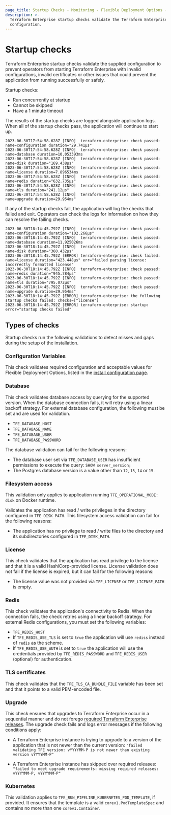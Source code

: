 ```yaml
---
page_title: Startup Checks - Monitoring - Flexible Deployment Options - Terraform Enterprise
description: >-
  Terraform Enterprise startup checks validate the Terraform Enterprise
  configuration.
---
```



# Startup checks

Terraform Enterprise startup checks validate the supplied
configuration to prevent operators from starting Terraform Enterprise with
invalid configurations, invalid certificates or other issues that could prevent the application from running successfully or safely.

Startup checks:

- Run concurrently at startup
- Cannot be skipped
- Have a 1 minute timeout

The results of the startup checks are logged alongside application logs. When
all of the startup checks pass, the application will continue to start up.

```
2023-06-30T17:54:58.628Z [INFO]  terraform-enterprise: check passed: name=configuration duration="29.741µs"
2023-06-30T17:54:58.628Z [INFO]  terraform-enterprise: check passed: name=database duration=10.053393ms
2023-06-30T17:54:58.628Z [INFO]  terraform-enterprise: check passed: name=disk duration="169.438µs"
2023-06-30T17:54:58.628Z [INFO]  terraform-enterprise: check passed: name=license duration=7.896534ms
2023-06-30T17:54:58.628Z [INFO]  terraform-enterprise: check passed: name=redis duration="632.735µs"
2023-06-30T17:54:58.628Z [INFO]  terraform-enterprise: check passed: name=tls duration="241.12µs"
2023-06-30T17:54:58.628Z [INFO]  terraform-enterprise: check passed: name=upgrade duration=29.954ms"
```

If any of the startup checks fail, the application will log the checks that
failed and exit. Operators can check the logs for information on how they can
resolve the failing checks.

```
2023-06-30T18:14:45.792Z [INFO]  terraform-enterprise: check passed: name=configuration duration="102.266µs"
2023-06-30T18:14:45.792Z [INFO]  terraform-enterprise: check passed: name=database duration=11.925026ms
2023-06-30T18:14:45.792Z [INFO]  terraform-enterprise: check passed: name=disk duration="360.432µs"
2023-06-30T18:14:45.792Z [ERROR] terraform-enterprise: check failed: name=license duration="423.448µs" err="failed parsing license: incorrectly formatted license"
2023-06-30T18:14:45.792Z [INFO]  terraform-enterprise: check passed: name=redis duration="945.784µs"
2023-06-30T18:14:45.792Z [INFO]  terraform-enterprise: check passed: name=tls duration="795.072µs"
2023-06-30T18:14:45.792Z [INFO]  terraform-enterprise: check passed: name=upgrade duration=29.954ms"
2023-06-30T18:14:45.792Z [ERROR] terraform-enterprise: the following startup checks failed: checks=["license"]
2023-06-30T18:14:45.792Z [ERROR] terraform-enterprise: startup: error="startup checks failed"
```

## Types of checks

Startup checks run the following validations to detect misses and gaps during the setup
of the installation.  

### Configuration Variables

This check validates required configuration and acceptable values for Flexible Deployment Options, listed in the
[install configuration page](/terraform/enterprise/flexible-deployments/install/configuration).  

### Database

This check validates database access by querying for the supported version. When the database connection fails, it will retry using a linear backoff strategy. For external database configuration, the following must be set and are used for validation.
* `TFE_DATABASE_HOST`
* `TFE_DATABASE_NAME`
* `TFE_DATABASE_USER`
* `TFE_DATABASE_PASSWORD`

The database validation can fail for the following reasons:

* The database user set via `TFE_DATABASE_USER` has insufficient permissions to execute the query: `SHOW server_version;`
* The Postgres database version is a value other than `12`, `13`, `14` or `15`.

### Filesystem access

This validation only applies to application running `TFE_OPERATIONAL_MODE: disk` on Docker runtime.  

Validates the application has read / write privileges in the directory configured in `TFE_DISK_PATH`.  This filesystem access validation can fail for the following reasons:

* The application has no privilege to read / write files to the directory and its subdirectories configured in `TFE_DISK_PATH`.

### License

This check validates that the application has read privilege to the license and that it is a valid HashiCorp-provided license. License validation does not fail if the license is expired, but it can fail for the following reasons:

- The license value was not provided via `TFE_LICENSE` or `TFE_LICENSE_PATH` is empty.

### Redis

This check validates the application's connectivity to Redis. When the connection fails, the check retries using a linear backoff strategy. For external Redis configurations, you must set the following variables:
* `TFE_REDIS_HOST`
* If `TFE_REDIS_USE_TLS` is set to `true` the application will use `rediss` instead of `redis` as the scheme.
* If `TFE_REDIS_USE_AUTH` is set to `true` the application will use the credentials provided by `TFE_REDIS_PASSWORD` and `TFE_REDIS_USER` (optional) for authentication.

### TLS certificates

This check validates that the `TFE_TLS_CA_BUNDLE_FILE` variable has been set and that it points to a valid PEM-encoded file.

### Upgrade

This check ensures that upgrades to Terraform Enterprise occur in a sequential manner and do not forego
[required Terraform Enterprise releases](/terraform/enterprise/releases).
The upgrade check fails and logs error messages if the following conditions apply:

* A Terraform Enterprise instance is trying to upgrade to a version of the application that is not newer than the current version:
`"failed validating TFE version: vYYYYMM-P is not newer than existing version vYYYYMM-P"`

* A Terraform Enterprise instance has skipped over required releases:
`"failed to meet upgrade requirements: missing required releases: vYYYYMM-P, vYYYYMM-P"`

### Kubernetes

This validation applies to `TFE_RUN_PIPELINE_KUBERNETES_POD_TEMPLATE`, if provided. It ensures that the template is a valid `corev1.PodTemplateSpec` and contains no more than one `corev1.Container`.
